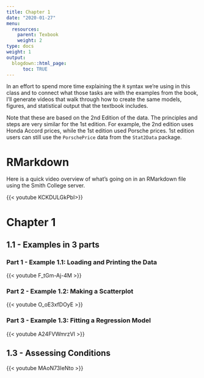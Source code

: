 ```yaml
---
title: Chapter 1
date: "2020-01-27"
menu:
  resources:
    parent: Texbook
    weight: 2
type: docs
weight: 1
output:
  blogdown::html_page:
      toc: TRUE
---
```


In an effort to spend more time explaining the `R` syntax we're using in this class and to connect what those tasks are with the examples from the book, I'll generate videos that walk through how to create the same models, figures, and statistical output that the textbook includes.

Note that these are based on the 2nd Edition of the data. The principles and steps are very similar for the 1st edition. For example, the 2nd edition uses Honda Accord prices, while the 1st edition used Porsche prices. 1st edition users can still use the `PorschePrice` data from the `Stat2Data` package.

# RMarkdown

Here is a quick video overview of what's going on in an  RMarkdown file using the Smith College server.

{{< youtube KCKDULGkPbI>}}


# Chapter 1

## 1.1 - Examples in 3 parts

### Part 1 - Example 1.1: Loading and Printing the Data

{{< youtube F_tGm-Aj-4M >}}

### Part 2 - Example 1.2: Making a Scatterplot

{{< youtube O_oE3xfDOyE >}}

### Part 3 - Example 1.3: Fitting a Regression Model

{{< youtube A24FVWmrzVI >}}

## 1.3 - Assessing Conditions

{{< youtube MAoN73IeNto >}}
